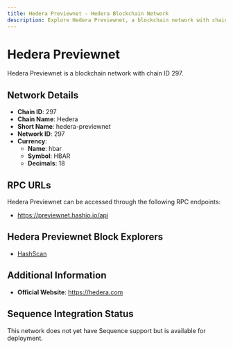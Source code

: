 ```yaml
--- 
title: Hedera Previewnet - Hedera Blockchain Network
description: Explore Hedera Previewnet, a blockchain network with chain ID 297. Learn about its native currency, hbar, and how to interact with the network.
---
```


# Hedera Previewnet

Hedera Previewnet is a blockchain network with chain ID 297.

## Network Details

- **Chain ID**: 297
- **Chain Name**: Hedera
- **Short Name**: hedera-previewnet
- **Network ID**: 297
- **Currency**: 
  - **Name**: hbar
  - **Symbol**: HBAR
  - **Decimals**: 18

## RPC URLs

Hedera Previewnet can be accessed through the following RPC endpoints:

- https://previewnet.hashio.io/api

## Hedera Previewnet Block Explorers

- [HashScan](https://hashscan.io/previewnet)

## Additional Information

- **Official Website**: https://hedera.com

## Sequence Integration Status

This network does not yet have Sequence support but is available for deployment.
